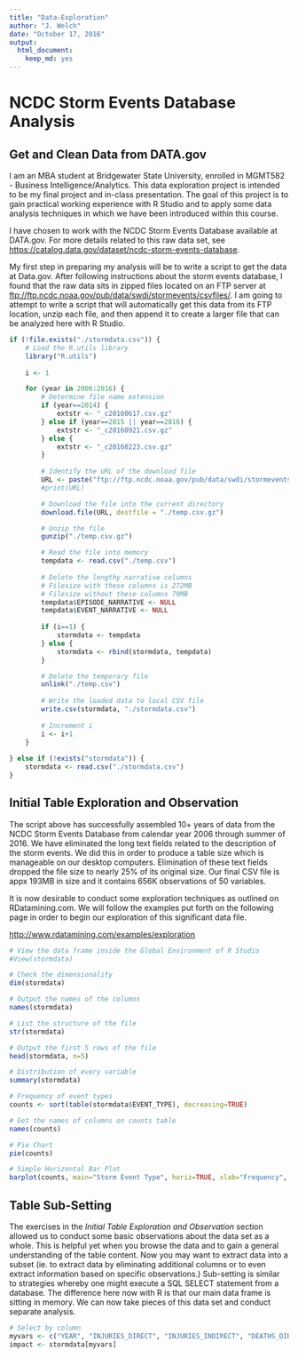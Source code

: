 ```yaml
---
title: "Data-Exploration"
author: "J. Welch"
date: "October 17, 2016"
output: 
  html_document: 
    keep_md: yes
---
```


# NCDC Storm Events Database Analysis

## Get and Clean Data from DATA.gov

I am an MBA student at Bridgewater State University, enrolled in MGMT582 - Business Intelligence/Analytics.  This data exploration project is intended to be my final project and in-class presentation.  The goal of this project is to gain practical working experience with R Studio and to apply some data analysis techniques in which we have been introduced within this course.

I have chosen to work with the NCDC Storm Events Database available at DATA.gov.  For more details related to this raw data set, see <https://catalog.data.gov/dataset/ncdc-storm-events-database>.

My first step in preparing my analysis will be to write a script to get the data at Data.gov.  After following instructions about the storm events database, I found that the raw data sits in zipped files located on an FTP server at <ftp://ftp.ncdc.noaa.gov/pub/data/swdi/stormevents/csvfiles/>.  I am going to attempt to write a script that will automatically get this data from its FTP location, unzip each file, and then append it to create a larger file that can be analyzed here with R Studio.

```r
if (!file.exists("./stormdata.csv")) {
    # Load the R.utils library
    library("R.utils")
    
    i <- 1

    for (year in 2006:2016) {
        # Determine file name extension
        if (year==2014) {
            extstr <- "_c20160617.csv.gz"
        } else if (year==2015 || year==2016) {
            extstr <- "_c20160921.csv.gz"
        } else {
            extstr <- "_c20160223.csv.gz"
        }
        
        # Identify the URL of the download file
        URL <- paste("ftp://ftp.ncdc.noaa.gov/pub/data/swdi/stormevents/csvfiles/StormEvents_details-ftp_v1.0_d", year, extstr, sep="")
        #print(URL)

        # Download the file into the current directory
        download.file(URL, destfile = "./temp.csv.gz")

        # Unzip the file
        gunzip("./temp.csv.gz")

        # Read the file into memory
        tempdata <- read.csv("./temp.csv")
        
        # Delete the lengthy narrative columns
        # Filesize with these columns is 272MB
        # Filesize without these columns 79MB
        tempdata$EPISODE_NARRATIVE <- NULL
        tempdata$EVENT_NARRATIVE <- NULL
    
        if (i==1) {
            stormdata <- tempdata
        } else {
            stormdata <- rbind(stormdata, tempdata)
        }

        # Delete the temporary file
        unlink("./temp.csv")
        
        # Write the loaded data to local CSV file
        write.csv(stormdata, "./stormdata.csv")
        
        # Increment i
        i <- i+1
    }
    
} else if (!exists("stormdata")) {
    stormdata <- read.csv("./stormdata.csv")
}

```
## Initial Table Exploration and Observation

The script above has successfully assembled 10+ years of data from the NCDC Storm Events Database from calendar year 2006 through summer of 2016.  We have eliminated the long text fields related to the description of the storm events.  We did this in order to produce a table size which is manageable on our desktop computers.  Elimination of these text fields dropped the file size to nearly 25% of its original size.  Our final CSV file is appx 193MB in size and it contains 656K observations of 50 variables.

It is now desirable to conduct some exploration techniques as outlined on RDatamining.com.  We will follow the examples put forth on the following page in order to begin our exploration of this significant data file.

<http://www.rdatamining.com/examples/exploration>


```r
# View the data frame inside the Global Environment of R Studio
#View(stormdata)

# Check the dimensionality
dim(stormdata)

# Output the names of the columns
names(stormdata)

# List the structure of the file
str(stormdata)

# Output the first 5 rows of the file
head(stormdata, n=5)

# Distribution of every variable
summary(stormdata)

# Frequency of event types
counts <- sort(table(stormdata$EVENT_TYPE), decreasing=TRUE)

# Get the names of columns on counts table
names(counts)

# Pie Chart
pie(counts)

# Simple Horizontal Bar Plot
barplot(counts, main="Storm Event Type", horiz=TRUE, xlab="Frequency", names.arg=names(counts), cex.names=0.5, las=1)

```

## Table Sub-Setting

The exercises in the *Initial Table Exploration and Observation* section allowed us to conduct some basic observations about the data set as a whole.  This is helpful yet when you browse the data and to gain a general understanding of the table content.  Now you may want to extract data into a subset (ie. to extract data by eliminating additional columns or to even extract information based on specific observations.)  Sub-setting is similar to strategies whereby one might execute a SQL SELECT statement from a database.  The difference here now with R is that our main data frame is sitting in memory.  We can now take pieces of this data set and conduct separate analysis.

```r

# Select by column
myvars <- c("YEAR", "INJURIES_DIRECT", "INJURIES_INDIRECT", "DEATHS_DIRECT", "DEATHS_INDIRECT", "DAMAGE_PROPERTY", "DAMAGE_CROPS")
impact <- stormdata[myvars]




```


